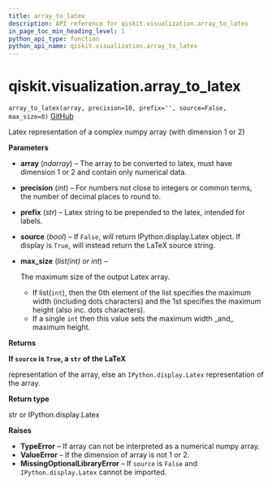 ```yaml
---
title: array_to_latex
description: API reference for qiskit.visualization.array_to_latex
in_page_toc_min_heading_level: 1
python_api_type: function
python_api_name: qiskit.visualization.array_to_latex
---
```


# qiskit.visualization.array\_to\_latex

<span id="qiskit.visualization.array_to_latex" />

`array_to_latex(array, precision=10, prefix='', source=False, max_size=8)` [GitHub](https://github.com/qiskit/qiskit/tree/stable/0.23/qiskit/visualization/array.py "view source code")

Latex representation of a complex numpy array (with dimension 1 or 2)

**Parameters**

*   **array** (*ndarray*) – The array to be converted to latex, must have dimension 1 or 2 and contain only numerical data.

*   **precision** (*int*) – For numbers not close to integers or common terms, the number of decimal places to round to.

*   **prefix** (*str*) – Latex string to be prepended to the latex, intended for labels.

*   **source** (*bool*) – If `False`, will return IPython.display.Latex object. If display is `True`, will instead return the LaTeX source string.

*   **max\_size** (*list(int) or int*) –

    The maximum size of the output Latex array.

    *   If list(`int`), then the 0th element of the list specifies the maximum width (including dots characters) and the 1st specifies the maximum height (also inc. dots characters).
    *   If a single `int` then this value sets the maximum width \_and\_ maximum height.

**Returns**

**If `source` is `True`, a `str` of the LaTeX**

representation of the array, else an `IPython.display.Latex` representation of the array.

**Return type**

str or IPython.display.Latex

**Raises**

*   **TypeError** – If array can not be interpreted as a numerical numpy array.
*   **ValueError** – If the dimension of array is not 1 or 2.
*   **MissingOptionalLibraryError** – If `source` is `False` and `IPython.display.Latex` cannot be imported.

